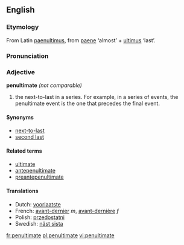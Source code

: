 ==English==
===Etymology===
From Latin [[paenultimus]], from [[paene]] ‘almost’ + [[ultimus]] ‘last’.

===Pronunciation===
{{IPA|/pɪ'nʌltɪmət/}}

===Adjective===
'''penultimate''' ''(not comparable)''
# the next-to-last in a series. For example, in a series of events, the penultimate event is the one that precedes the final event.

====Synonyms====
*[[next-to-last]]
*[[second last]]

====Related terms====
*[[ultimate]]
*[[antepenultimate]]
*[[preantepenultimate]]

====Translations====
*Dutch: [[voorlaatste]]
*French: [[avant-dernier]] ''m'', [[avant-dernière]] ''f''
*Polish: [[przedostatni]]
*Swedish: [[näst sista]]

[[fr:penultimate]]
[[pl:penultimate]]
[[vi:penultimate]]